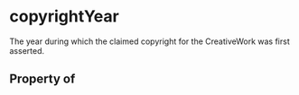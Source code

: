   

# copyrightYear

The year during which the claimed copyright for the CreativeWork was first asserted.

## Property of



